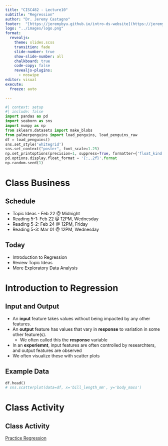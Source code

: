 ```yaml
---
title: "CISC482 - Lecture10"
subtitle: "Regression"
author: "Dr. Jeremy Castagno"
footer:  "[https://jeremybyu.github.io/intro-ds-website](https://jeremybyu.github.io/intro-ds-website/)"
logo: "../images/logo.png"
format: 
  revealjs: 
    theme: slides.scss
    transition: fade
    slide-number: true
    show-slide-number: all 
    chalkboard: true
    code-copy: false
    revealjs-plugins:
      - noswipe
editor: visual
execute:
  freeze: auto

---
```



```python
#| context: setup
#| include: false
import pandas as pd
import seaborn as sns 
import numpy as np
from sklearn.datasets import make_blobs
from palmerpenguins import load_penguins, load_penguins_raw
df = load_penguins()
sns.set_style('whitegrid')
sns.set_context("poster", font_scale=1.25)
np.set_printoptions(precision=1, suppress=True, formatter={'float_kind': "{:.1f}".format})
pd.options.display.float_format = '{:,.2f}'.format
np.random.seed(1)
```

# Class Business


## Schedule

- Topic Ideas - Feb 22 @ Midnight
- Reading 5-1: Feb 22 @ 12PM, Wednesday
- Reading 5-2: Feb 24 @ 12PM, Friday
- Reading 5-3: Mar 01 @ 12PM, Wednesday

## Today

- Introduction to Regression
- Review Topic Ideas
- More Exploratory Data Analysis

# Introduction to Regression

## Input and Output

- An **input** feature takes values without being impacted by any other features.
- An **output** feature has values that vary in **response** to variation in some other feature(s).
  -  We often called this the **response** variable
- In an **experiemnt**, input features are often controlled by researchters, and output features are observed
- We often visualize these with scatter plots

## Example Data



```python
df.head()
# sns.scatterplot(data=df, x='bill_length_mm', y='body_mass')

```


# Class Activity

## Class Activity

[Practice Regression]()







